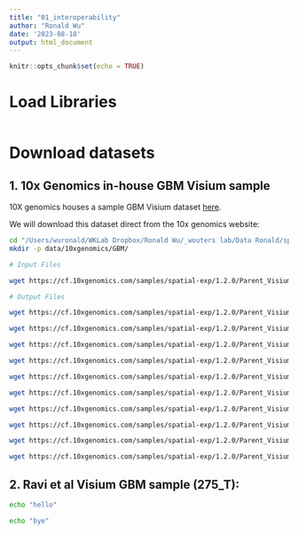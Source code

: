 ```yaml
---
title: "01_interoperability"
author: "Ronald Wu"
date: '2023-08-18'
output: html_document
---
```


```r
knitr::opts_chunk$set(echo = TRUE)
```

# Load Libraries
```r
```

# Download datasets
## 1. 10x Genomics in-house GBM Visium sample

10X genomics houses a sample GBM Visium dataset [here](https://www.10xgenomics.com/resources/datasets/human-glioblastoma-whole-transcriptome-analysis-1-standard-1-2-0). 

We will download this dataset direct from the 10x genomics website:

```bash
cd "/Users/wuronald/WKLab Dropbox/Ronald Wu/_wouters lab/Data Ronald/spatial-transcriptomics/data"
mkdir -p data/10xgenomics/GBM/
```

```bash
# Input Files

wget https://cf.10xgenomics.com/samples/spatial-exp/1.2.0/Parent_Visium_Human_Glioblastoma/Parent_Visium_Human_Glioblastoma_image.tif -P /data/10xgenomics/GBM

# Output Files

wget https://cf.10xgenomics.com/samples/spatial-exp/1.2.0/Parent_Visium_Human_Glioblastoma/Parent_Visium_Human_Glioblastoma_molecule_info.h5 -P /data/10xgenomics/GBM

wget https://cf.10xgenomics.com/samples/spatial-exp/1.2.0/Parent_Visium_Human_Glioblastoma/Parent_Visium_Human_Glioblastoma_filtered_feature_bc_matrix.h5 -P /data/10xgenomics/GBM

wget https://cf.10xgenomics.com/samples/spatial-exp/1.2.0/Parent_Visium_Human_Glioblastoma/Parent_Visium_Human_Glioblastoma_filtered_feature_bc_matrix.tar.gz -P /data/10xgenomics/GBM

wget https://cf.10xgenomics.com/samples/spatial-exp/1.2.0/Parent_Visium_Human_Glioblastoma/Parent_Visium_Human_Glioblastoma_raw_feature_bc_matrix.h5 -P /data/10xgenomics/GBM

wget https://cf.10xgenomics.com/samples/spatial-exp/1.2.0/Parent_Visium_Human_Glioblastoma/Parent_Visium_Human_Glioblastoma_raw_feature_bc_matrix.tar.gz -P /data/10xgenomics/GBM

wget https://cf.10xgenomics.com/samples/spatial-exp/1.2.0/Parent_Visium_Human_Glioblastoma/Parent_Visium_Human_Glioblastoma_analysis.tar.gz -P /data/10xgenomics/GBM

wget https://cf.10xgenomics.com/samples/spatial-exp/1.2.0/Parent_Visium_Human_Glioblastoma/Parent_Visium_Human_Glioblastoma_spatial.tar.gz -P /data/10xgenomics/GBM

wget https://cf.10xgenomics.com/samples/spatial-exp/1.2.0/Parent_Visium_Human_Glioblastoma/Parent_Visium_Human_Glioblastoma_metrics_summary.csv -P /data/10xgenomics/GBM

wget https://cf.10xgenomics.com/samples/spatial-exp/1.2.0/Parent_Visium_Human_Glioblastoma/Parent_Visium_Human_Glioblastoma_web_summary.html -P /data/10xgenomics/GBM

wget https://cf.10xgenomics.com/samples/spatial-exp/1.2.0/Parent_Visium_Human_Glioblastoma/Parent_Visium_Human_Glioblastoma_cloupe.cloupe -P /data/10xgenomics/GBM

```

## 2. Ravi et al Visium GBM sample (275_T):
```bash
echo "hello"
```
```bash
echo "bye"
```
